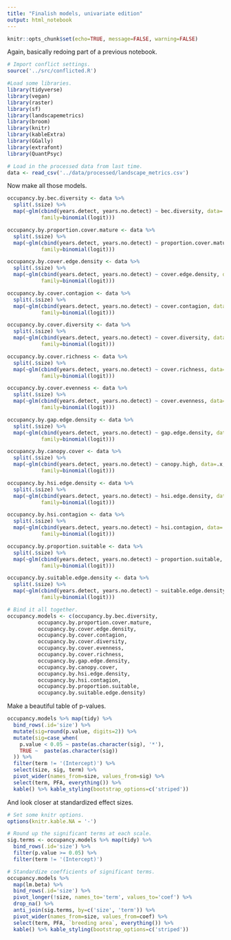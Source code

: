 ```yaml
---
title: "Finalish models, univariate edition"
output: html_notebook
---
```


```r
knitr::opts_chunk$set(echo=TRUE, message=FALSE, warning=FALSE)
```

Again, basically redoing part of a previous notebook.

```r
# Import conflict settings.
source('../src/conflicted.R')

#Load some libraries.
library(tidyverse)
library(vegan)
library(raster)
library(sf)
library(landscapemetrics)
library(broom)
library(knitr)
library(kableExtra)
library(GGally)
library(extrafont)
library(QuantPsyc)

# Load in the processed data from last time.
data <- read_csv('../data/processed/landscape_metrics.csv')
```

Now make all those models.

```r
occupancy.by.bec.diversity <- data %>% 
  split(.$size) %>% 
  map(~glm(cbind(years.detect, years.no.detect) ~ bec.diversity, data=.x, 
           family=binomial(logit)))

occupancy.by.proportion.cover.mature <- data %>% 
  split(.$size) %>% 
  map(~glm(cbind(years.detect, years.no.detect) ~ proportion.cover.mature, data=.x, 
           family=binomial(logit)))

occupancy.by.cover.edge.density <- data %>% 
  split(.$size) %>% 
  map(~glm(cbind(years.detect, years.no.detect) ~ cover.edge.density, data=.x, 
           family=binomial(logit)))

occupancy.by.cover.contagion <- data %>% 
  split(.$size) %>% 
  map(~glm(cbind(years.detect, years.no.detect) ~ cover.contagion, data=.x, 
           family=binomial(logit)))

occupancy.by.cover.diversity <- data %>% 
  split(.$size) %>% 
  map(~glm(cbind(years.detect, years.no.detect) ~ cover.diversity, data=.x, 
           family=binomial(logit)))

occupancy.by.cover.richness <- data %>% 
  split(.$size) %>% 
  map(~glm(cbind(years.detect, years.no.detect) ~ cover.richness, data=.x, 
           family=binomial(logit)))

occupancy.by.cover.evenness <- data %>% 
  split(.$size) %>% 
  map(~glm(cbind(years.detect, years.no.detect) ~ cover.evenness, data=.x, 
           family=binomial(logit)))

occupancy.by.gap.edge.density <- data %>% 
  split(.$size) %>% 
  map(~glm(cbind(years.detect, years.no.detect) ~ gap.edge.density, data=.x, 
           family=binomial(logit)))

occupancy.by.canopy.cover <- data %>% 
  split(.$size) %>% 
  map(~glm(cbind(years.detect, years.no.detect) ~ canopy.high, data=.x, 
           family=binomial(logit)))

occupancy.by.hsi.edge.density <- data %>% 
  split(.$size) %>% 
  map(~glm(cbind(years.detect, years.no.detect) ~ hsi.edge.density, data=.x, 
           family=binomial(logit)))

occupancy.by.hsi.contagion <- data %>% 
  split(.$size) %>% 
  map(~glm(cbind(years.detect, years.no.detect) ~ hsi.contagion, data=.x, 
           family=binomial(logit)))

occupancy.by.proportion.suitable <- data %>% 
  split(.$size) %>% 
  map(~glm(cbind(years.detect, years.no.detect) ~ proportion.suitable, data=.x, 
           family=binomial(logit))) 

occupancy.by.suitable.edge.density <- data %>% 
  split(.$size) %>% 
  map(~glm(cbind(years.detect, years.no.detect) ~ suitable.edge.density, data=.x, 
           family=binomial(logit)))

# Bind it all together.
occupancy.models <- c(occupancy.by.bec.diversity, 
          occupancy.by.proportion.cover.mature,
          occupancy.by.cover.edge.density,
          occupancy.by.cover.contagion,
          occupancy.by.cover.diversity,
          occupancy.by.cover.evenness,
          occupancy.by.cover.richness,
          occupancy.by.gap.edge.density,
          occupancy.by.canopy.cover,
          occupancy.by.hsi.edge.density,
          occupancy.by.hsi.contagion,
          occupancy.by.proportion.suitable,
          occupancy.by.suitable.edge.density)
```

Make a beautiful table of p-values.

```r
occupancy.models %>% map(tidy) %>% 
  bind_rows(.id='size') %>% 
  mutate(sig=round(p.value, digits=2)) %>% 
  mutate(sig=case_when(
    p.value < 0.05 ~ paste(as.character(sig), '*'),
    TRUE ~  paste(as.character(sig))
  )) %>% 
  filter(term != '(Intercept)') %>% 
  select(size, sig, term) %>% 
  pivot_wider(names_from=size, values_from=sig) %>% 
  select(term, PFA, everything()) %>% 
  kable() %>% kable_styling(bootstrap_options=c('striped'))
```

And look closer at standardized effect sizes.

```r
# Set some knitr options.
options(knitr.kable.NA = '-')

# Round up the significant terms at each scale.
sig.terms <- occupancy.models %>% map(tidy) %>% 
  bind_rows(.id='size') %>% 
  filter(p.value >= 0.05) %>% 
  filter(term != '(Intercept)')

# Standardize coefficients of significant terms.
occupancy.models %>% 
  map(lm.beta) %>% 
  bind_rows(.id='size') %>% 
  pivot_longer(!size, names_to='term', values_to='coef') %>%
  drop_na() %>% 
  anti_join(sig.terms, by=c('size', 'term')) %>% 
  pivot_wider(names_from=size, values_from=coef) %>% 
  select(term, PFA, `breeding area`, everything()) %>% 
  kable() %>% kable_styling(bootstrap_options=c('striped'))
```



